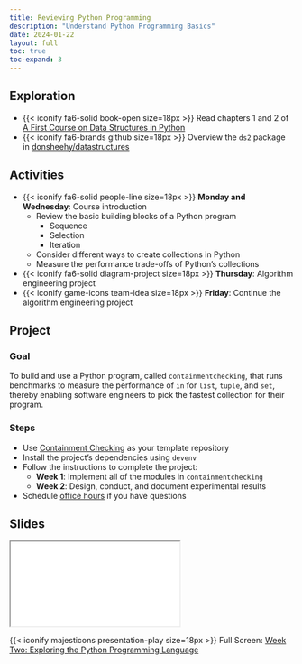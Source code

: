 ```yaml
---
title: Reviewing Python Programming
description: "Understand Python Programming Basics"
date: 2024-01-22
layout: full
toc: true
toc-expand: 3
---
```


## Exploration

- {{< iconify fa6-solid book-open size=18px >}} Read chapters 1 and 2 of [A First
Course on Data Structures in
Python](https://donsheehy.github.io/datastructures/)
- {{< iconify fa6-brands github size=18px >}} Overview the `ds2` package in
[donsheehy/datastructures](https://github.com/donsheehy/datastructures)

## Activities

- {{< iconify fa6-solid people-line size=18px >}} **Monday and Wednesday**: Course introduction
  - Review the basic building blocks of a Python program
    - Sequence
    - Selection
    - Iteration
  - Consider different ways to create collections in Python
  - Measure the performance trade-offs of Python's collections
- {{< iconify fa6-solid diagram-project size=18px >}} **Thursday**: Algorithm engineering project
- {{< iconify game-icons team-idea size=18px >}} **Friday**: Continue the algorithm engineering project

## Project

### Goal

To build and use a Python program, called `containmentchecking`, that runs
benchmarks to measure the performance of `in` for `list`, `tuple`, and `set`,
thereby enabling software engineers to pick the fastest collection for their
program.

### Steps

- Use [Containment Checking](https://github.com/Algorithmology/containment-checking-starter) as your template repository
- Install the project's dependencies using `devenv`
- Follow the instructions to complete the project:
  - **Week 1**: Implement all of the modules in `containmentchecking`
  - **Week 2**: Design, conduct, and document experimental results
- Schedule [office hours](https://www.gregorykapfhammer.com/schedule/) if you
have questions

## Slides

```{=html}
<iframe class="slide-deck" src="../../slides/weektwo/"></iframe>
```

{{< iconify majesticons presentation-play size=18px >}} Full Screen: [Week Two: Exploring the Python Programming Language](../../slides/weektwo/)
